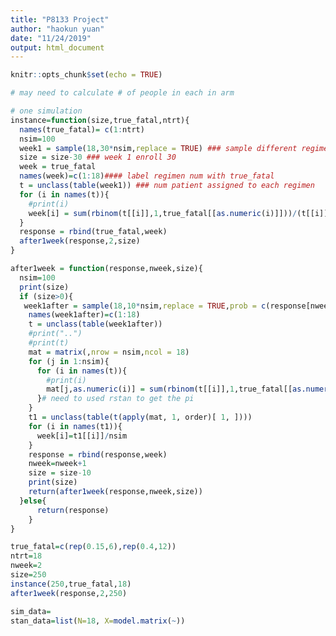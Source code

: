 ```yaml
---
title: "P8133 Project"
author: "haokun yuan"
date: "11/24/2019"
output: html_document
---
```


```r
knitr::opts_chunk$set(echo = TRUE)
```

```r
# may need to calculate # of people in each in arm

# one simulation
instance=function(size,true_fatal,ntrt){
  names(true_fatal)= c(1:ntrt)
  nsim=100
  week1 = sample(18,30*nsim,replace = TRUE) ### sample different regimen
  size = size-30 ### week 1 enroll 30
  week = true_fatal
  names(week)=c(1:18)#### label regimen num with true_fatal
  t = unclass(table(week1)) ### num patient assigned to each regimen
  for (i in names(t)){
    #print(i)
    week[i] = sum(rbinom(t[[i]],1,true_fatal[[as.numeric(i)]]))/(t[[i]]) ###  simulate death rate for each regimen
  }
  response = rbind(true_fatal,week)
  after1week(response,2,size)
}

after1week = function(response,nweek,size){
  nsim=100
  print(size)
  if (size>0){
   week1after = sample(18,10*nsim,replace = TRUE,prob = c(response[nweek-1,]))#need some modification here update start at week3
    names(week1after)=c(1:18)
    t = unclass(table(week1after))
    #print("..")
    #print(t)
    mat = matrix(,nrow = nsim,ncol = 18)
    for (j in 1:nsim){
      for (i in names(t)){
        #print(i)
        mat[j,as.numeric(i)] = sum(rbinom(t[[i]],1,true_fatal[[as.numeric(i)]]))/(t[[i]]) #!!!!!!
      }# need to used rstan to get the pi
    } 
    t1 = unclass(table(t(apply(mat, 1, order)[ 1, ])))
    for (i in names(t1)){
      week[i]=t1[[i]]/nsim
    }
    response = rbind(response,week)
    nweek=nweek+1
    size = size-10
    print(size)
    return(after1week(response,nweek,size))
  }else{
      return(response)
    }
}  

true_fatal=c(rep(0.15,6),rep(0.4,12))
ntrt=18
nweek=2
size=250
instance(250,true_fatal,18)
after1week(response,2,250)
```

```r
sim_data=
stan_data=list(N=18, X=model.matrix(~))
```

